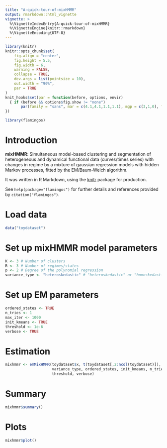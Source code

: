 ```yaml
---
title: "A-quick-tour-of-mixHMMR"
output: rmarkdown::html_vignette
vignette: >
  %\VignetteIndexEntry{A-quick-tour-of-mixHMMR}
  %\VignetteEngine{knitr::rmarkdown}
  %\VignetteEncoding{UTF-8}
---
```


```r
library(knitr)
knitr::opts_chunk$set(
	fig.align = "center",
	fig.height = 5.5,
	fig.width = 6,
	warning = FALSE,
	collapse = TRUE,
	dev.args = list(pointsize = 10),
	out.width = "90%",
	par = TRUE
)
knit_hooks$set(par = function(before, options, envir)
  { if (before && options$fig.show != "none") 
       par(family = "sans", mar = c(4.1,4.1,1.1,1.1), mgp = c(3,1,0), tcl = -0.5)
})
```

```r
library(flamingos)
```

# Introduction

**mixHMMR**: Simultaneous model-based clustering and segmentation of 
heterogeneous and dynamical functional data (curves/times series) with changes 
in regime by a mixture of gaussian regression models with hidden Markov 
processes, fitted by the EM/Baum-Welch algorithm.

It was written in R Markdown, using the [knitr](https://cran.r-project.org/package=knitr)
package for production. 

See `help(package="flamingos")` for further details and references provided by
`citation("flamingos")`.

# Load data

```r
data("toydataset")
```

# Set up mixHMMR model parameters

```r
K <- 3 # Number of clusters
R <- 3 # Number of regimes/states
p <- 2 # Degree of the polynomial regression
variance_type <- "heteroskedastic" # "heteroskedastic" or "homoskedastic" model
```

# Set up EM parameters

```r
ordered_states <- TRUE
n_tries <- 1
max_iter <- 1000
init_kmeans <- TRUE
threshold <- 1e-6
verbose <- TRUE
```

# Estimation

```r
mixhmmr <- emMixHMMR(toydataset$x, t(toydataset[,2:ncol(toydataset)]), K, R, p,
                     variance_type, ordered_states, init_kmeans, n_tries, max_iter,
                     threshold, verbose)
```

# Summary

```r
mixhmmr$summary()
```

# Plots

```r
mixhmmr$plot()
```
